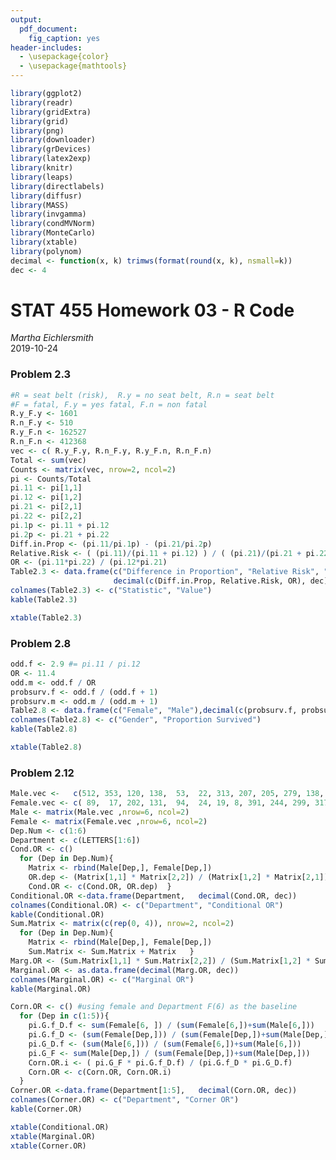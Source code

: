 ```yaml
---
output:
  pdf_document:
    fig_caption: yes
header-includes:
  - \usepackage{color}
  - \usepackage{mathtools}
---
```

```r
library(ggplot2)
library(readr)
library(gridExtra)
library(grid)
library(png)
library(downloader)
library(grDevices)
library(latex2exp)
library(knitr)
library(leaps)
library(directlabels)
library(diffusr)
library(MASS)
library(invgamma)
library(condMVNorm)
library(MonteCarlo)
library(xtable)
library(polynom)
decimal <- function(x, k) trimws(format(round(x, k), nsmall=k))
dec <- 4
```


# STAT 455 Homework 03 - R Code  
*Martha Eichlersmith*  
2019-10-24

### Problem 2.3
```r
#R = seat belt (risk),  R.y = no seat belt, R.n = seat belt  
#F = fatal, F.y = yes fatal, F.n = non fatal
R.y_F.y <- 1601
R.n_F.y <- 510 
R.y_F.n <- 162527
R.n_F.n <- 412368
vec <- c( R.y_F.y, R.n_F.y, R.y_F.n, R.n_F.n)
Total <- sum(vec)
Counts <- matrix(vec, nrow=2, ncol=2)
pi <- Counts/Total
pi.11 <- pi[1,1]
pi.12 <- pi[1,2]
pi.21 <- pi[2,1]
pi.22 <- pi[2,2]
pi.1p <- pi.11 + pi.12 
pi.2p <- pi.21 + pi.22
Diff.in.Prop <- (pi.11/pi.1p) - (pi.21/pi.2p)
Relative.Risk <- ( (pi.11)/(pi.11 + pi.12) ) / ( (pi.21)/(pi.21 + pi.22) )
OR <- (pi.11*pi.22) / (pi.12*pi.21)
Table2.3 <- data.frame(c("Difference in Proportion", "Relative Risk", "Odds Ratio (OR)"),
                       decimal(c(Diff.in.Prop, Relative.Risk, OR), dec))
colnames(Table2.3) <- c("Statistic", "Value")
kable(Table2.3)
```

```r
xtable(Table2.3)
```

  
### Problem 2.8
```r
odd.f <- 2.9 #= pi.11 / pi.12
OR <- 11.4
odd.m <- odd.f / OR
probsurv.f <- odd.f / (odd.f + 1)
probsurv.m <- odd.m / (odd.m + 1)
Table2.8 <- data.frame(c("Female", "Male"),decimal(c(probsurv.f, probsurv.m), dec))
colnames(Table2.8) <- c("Gender", "Proportion Survived")
kable(Table2.8)
```



```r
xtable(Table2.8)
```

### Problem 2.12

```r
Male.vec <-   c(512, 353, 120, 138,  53,  22, 313, 207, 205, 279, 138, 351)
Female.vec <- c( 89,  17, 202, 131,  94,  24, 19, 8, 391, 244, 299, 317)
Male <- matrix(Male.vec ,nrow=6, ncol=2)
Female <- matrix(Female.vec ,nrow=6, ncol=2)
Dep.Num <- c(1:6)
Department <- c(LETTERS[1:6])
Cond.OR <- c()
  for (Dep in Dep.Num){
    Matrix <- rbind(Male[Dep,], Female[Dep,])
    OR.dep <- (Matrix[1,1] * Matrix[2,2]) / (Matrix[1,2] * Matrix[2,1])
    Cond.OR <- c(Cond.OR, OR.dep)  }
Conditional.OR <-data.frame(Department,   decimal(Cond.OR, dec))
colnames(Conditional.OR) <- c("Department", "Conditional OR")
kable(Conditional.OR)
Sum.Matrix <- matrix(c(rep(0, 4)), nrow=2, ncol=2)
  for (Dep in Dep.Num){
    Matrix <- rbind(Male[Dep,], Female[Dep,])
    Sum.Matrix <- Sum.Matrix + Matrix   }
Marg.OR <- (Sum.Matrix[1,1] * Sum.Matrix[2,2]) / (Sum.Matrix[1,2] * Sum.Matrix[2,1])
Marginal.OR <- as.data.frame(decimal(Marg.OR, dec))
colnames(Marginal.OR) <- c("Marginal OR")
kable(Marginal.OR)
```

\newpage 
```r
Corn.OR <- c() #using female and Department F(6) as the baseline
  for (Dep in c(1:5)){
    pi.G.f_D.f <- sum(Female[6, ]) / (sum(Female[6,])+sum(Male[6,]))
    pi.G.f_D <- (sum(Female[Dep,])) / (sum(Female[Dep,])+sum(Male[Dep,]))
    pi.G_D.f <- (sum(Male[6,])) / (sum(Female[6,])+sum(Male[6,]))
    pi.G_F <- sum(Male[Dep,]) / (sum(Female[Dep,])+sum(Male[Dep,]))
    Corn.OR.i <- ( pi.G_F * pi.G.f_D.f) / (pi.G.f_D * pi.G_D.f)
    Corn.OR <- c(Corn.OR, Corn.OR.i)
  }
Corner.OR <-data.frame(Department[1:5],   decimal(Corn.OR, dec))
colnames(Corner.OR) <- c("Department", "Corner OR")
kable(Corner.OR)
```



```r
xtable(Conditional.OR)
xtable(Marginal.OR)
xtable(Corner.OR)
```


```r

```


